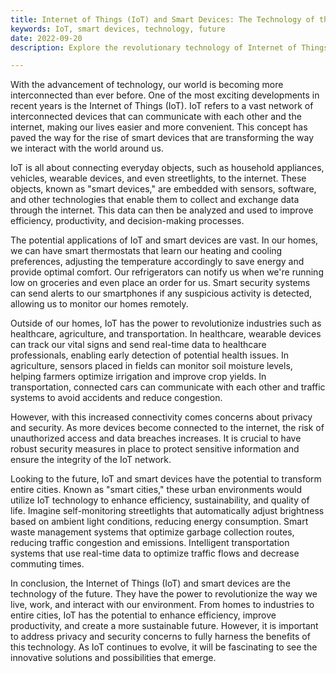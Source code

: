 ```yaml
---
title: Internet of Things (IoT) and Smart Devices: The Technology of the Future
keywords: IoT, smart devices, technology, future
date: 2022-09-20
description: Explore the revolutionary technology of Internet of Things (IoT) and smart devices, and understand their impact on the future.

---
```


With the advancement of technology, our world is becoming more interconnected than ever before. One of the most exciting developments in recent years is the Internet of Things (IoT). IoT refers to a vast network of interconnected devices that can communicate with each other and the internet, making our lives easier and more convenient. This concept has paved the way for the rise of smart devices that are transforming the way we interact with the world around us.

IoT is all about connecting everyday objects, such as household appliances, vehicles, wearable devices, and even streetlights, to the internet. These objects, known as "smart devices," are embedded with sensors, software, and other technologies that enable them to collect and exchange data through the internet. This data can then be analyzed and used to improve efficiency, productivity, and decision-making processes.

The potential applications of IoT and smart devices are vast. In our homes, we can have smart thermostats that learn our heating and cooling preferences, adjusting the temperature accordingly to save energy and provide optimal comfort. Our refrigerators can notify us when we're running low on groceries and even place an order for us. Smart security systems can send alerts to our smartphones if any suspicious activity is detected, allowing us to monitor our homes remotely.

Outside of our homes, IoT has the power to revolutionize industries such as healthcare, agriculture, and transportation. In healthcare, wearable devices can track our vital signs and send real-time data to healthcare professionals, enabling early detection of potential health issues. In agriculture, sensors placed in fields can monitor soil moisture levels, helping farmers optimize irrigation and improve crop yields. In transportation, connected cars can communicate with each other and traffic systems to avoid accidents and reduce congestion.

However, with this increased connectivity comes concerns about privacy and security. As more devices become connected to the internet, the risk of unauthorized access and data breaches increases. It is crucial to have robust security measures in place to protect sensitive information and ensure the integrity of the IoT network.

Looking to the future, IoT and smart devices have the potential to transform entire cities. Known as "smart cities," these urban environments would utilize IoT technology to enhance efficiency, sustainability, and quality of life. Imagine self-monitoring streetlights that automatically adjust brightness based on ambient light conditions, reducing energy consumption. Smart waste management systems that optimize garbage collection routes, reducing traffic congestion and emissions. Intelligent transportation systems that use real-time data to optimize traffic flows and decrease commuting times.

In conclusion, the Internet of Things (IoT) and smart devices are the technology of the future. They have the power to revolutionize the way we live, work, and interact with our environment. From homes to industries to entire cities, IoT has the potential to enhance efficiency, improve productivity, and create a more sustainable future. However, it is important to address privacy and security concerns to fully harness the benefits of this technology. As IoT continues to evolve, it will be fascinating to see the innovative solutions and possibilities that emerge.